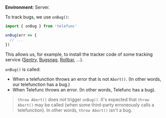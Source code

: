 **Environment**: Server.

To track bugs, we use `onBug()`:

```js
import { onBug } from 'telefunc'

onBug(err => {
  // ...
})
```

This allows us, for example, to install the tracker code of some tracking service ([Sentry](https://sentry.io/), [Bugsnag](https://www.bugsnag.com/), [Rollbar](https://rollbar.com/), ...).

`onBug()` is called:
 - When a telefunction throws an error that is not `Abort()`. (In other words, our telefunction has a bug.)
 - When Telefunc throws an error. (In other words, Telefunc has a bug).

> `throw Abort()` does *not* trigger `onBug()`. It's expected that `throw Abort()` may be called (when some third-party erroneously calls a telefunction). In other words, `throw Abort()` isn't a bug.
